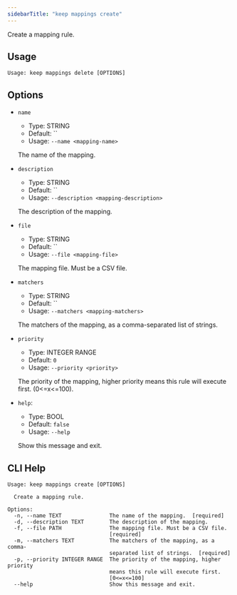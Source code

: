 ```yaml
---
sidebarTitle: "keep mappings create"
---
```


Create a mapping rule.

## Usage

```
Usage: keep mappings delete [OPTIONS]
```

## Options

* `name`
  * Type: STRING
  * Default: ``
  * Usage: `--name <mapping-name>`

  The name of the mapping.

* `description`
  * Type: STRING
  * Default: ``
  * Usage: `--description <mapping-description>`

  The description of the mapping.

* `file`
  * Type: STRING
  * Default: ``
  * Usage: `--file <mapping-file>`

  The mapping file. Must be a CSV file.

* `matchers`
  * Type: STRING
  * Default: ``
  * Usage: `--matchers <mapping-matchers>`

  The matchers of the mapping, as a comma-separated list of strings.

* `priority`
  * Type: INTEGER RANGE
  * Default: `0`
  * Usage: `--priority <priority>`

  The priority of the mapping, higher priority means this rule will execute first. (0<=x<=100).

* `help`:
  * Type: BOOL
  * Default: `false`
  * Usage: `--help`

  Show this message and exit.

## CLI Help

```
Usage: keep mappings create [OPTIONS]

  Create a mapping rule.

Options:
  -n, --name TEXT               The name of the mapping.  [required]
  -d, --description TEXT        The description of the mapping.
  -f, --file PATH               The mapping file. Must be a CSV file.
                                [required]
  -m, --matchers TEXT           The matchers of the mapping, as a comma-
                                separated list of strings.  [required]
  -p, --priority INTEGER RANGE  The priority of the mapping, higher priority
                                means this rule will execute first.
                                [0<=x<=100]
  --help                        Show this message and exit.
```
